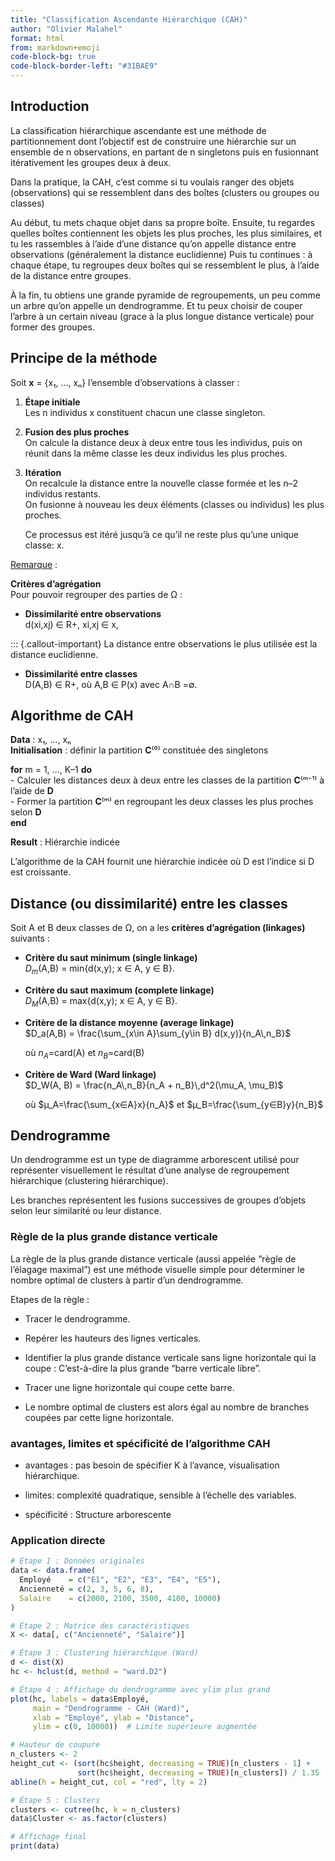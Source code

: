 ```yaml
---
title: "Classification Ascendante Hiérarchique (CAH)"
author: "Olivier Malahel"
format: html
from: markdown+emoji
code-block-bg: true
code-block-border-left: "#31BAE9"
---
```

## Introduction {.unnumbered}

La classification hiérarchique ascendante est une méthode de partitionnement dont l’objectif est de construire une hiérarchie sur un ensemble de n observations, en partant de n singletons puis en fusionnant itérativement les groupes deux à deux.  

Dans la pratique, la CAH, c’est comme si tu voulais ranger des objets (observations) qui se ressemblent dans des boîtes (clusters ou groupes ou classes)

Au début, tu mets chaque objet dans sa propre boîte. 
Ensuite, tu regardes quelles boîtes contiennent les objets les plus proches, les plus similaires, et tu les rassembles à l'aide d'une distance qu'on appelle distance entre observations (généralement la distance euclidienne)
Puis tu continues : à chaque étape, tu regroupes deux boîtes qui se ressemblent le plus, à l'aide de la distance entre groupes. 

À la fin, tu obtiens une grande pyramide de regroupements, un peu comme un arbre qu’on appelle un dendrogramme. Et tu peux choisir de couper l’arbre à un certain niveau (grace à la plus longue distance verticale) pour former des groupes.

## Principe de la méthode 

Soit **x** = {x₁, …, xₙ} l’ensemble d’observations à classer :

1. **Étape initiale**  
   Les n individus x constituent chacun une classe singleton.

2. **Fusion des plus proches**  
   On calcule la distance deux à deux entre tous les individus, puis on réunit dans la même classe les deux individus les plus proches.

3. **Itération**  
   On recalcule la distance entre la nouvelle classe formée et les n–2 individus restants.  
   On fusionne à nouveau les deux éléments (classes ou individus) les plus proches.

   Ce processus est itéré jusqu’à ce qu’il ne reste plus qu’une unique classe: x.

<u>Remarque</u> : 


**Critères d’agrégation**  
Pour pouvoir regrouper des parties de Ω :

- **Dissimilarité entre observations**  
d(xi,xj) ∈ R+, xi,xj ∈ x,

::: {.callout-important}
La distance entre observations le plus utilisée est la distance euclidienne. 

- **Dissimilarité entre classes**  
D(A,B) ∈ R+, où A,B ∈ P(x) avec A∩B =∅.

## Algorithme de CAH

**Data** : x₁, …, xₙ  
**Initialisation** : définir la partition **C**⁽⁰⁾ constituée des singletons  

**for** m = 1, …, K–1 **do**  
  - Calculer les distances deux à deux entre les classes de la partition **C**⁽ᵐ⁻¹⁾ à l’aide de **D**  
  - Former la partition **C**⁽ᵐ⁾ en regroupant les deux classes les plus proches selon **D**  
**end**  

**Result** : Hiérarchie indicée  

L’algorithme de la CAH fournit une hiérarchie indicée où D est l’indice si D
 est croissante.

## Distance (ou dissimilarité) entre les classes 

Soit A et B deux classes de Ω, on a les **critères d’agrégation (linkages)** suivants :

- **Critère du saut minimum (single linkage)**  
    $D_m$(A,B) = min{d(x,y); x ∈ A, y ∈ B}.

- **Critère du saut maximum (complete linkage)**  
    $D_M$(A,B) = max{d(x,y); x ∈ A, y ∈ B}.

- **Critère de la distance moyenne (average linkage)**  
    $D_a(A,B) = \frac{\sum_{x\in A}\sum_{y\in B} d(x,y)}{n_A\,n_B}$


    où $n_A$=card(A) et $n_B$=card(B)

- **Critère de Ward (Ward linkage)**  
    $D_W(A, B) = \frac{n_A\,n_B}{n_A + n_B}\,d^2(\mu_A, \mu_B)$


    où $µ_A=\frac{\sum_{x∈A}x}{n_A}$ et $µ_B=\frac{\sum_{y∈B}y}{n_B}$

## Dendrogramme

Un dendrogramme est un type de diagramme arborescent utilisé pour représenter visuellement le résultat d’une analyse de regroupement hiérarchique (clustering hiérarchique). 

Les branches représentent les fusions successives de groupes d’objets selon leur similarité ou leur distance.

### Règle de la plus grande distance verticale

La règle de la plus grande distance verticale (aussi appelée "règle de l'élagage maximal") est une méthode visuelle simple pour déterminer le nombre optimal de clusters à partir d’un dendrogramme.

Etapes de la règle : 

- Tracer le dendrogramme.

- Repérer les hauteurs des lignes verticales.

- Identifier la plus grande distance verticale sans ligne horizontale qui la coupe : C’est-à-dire la plus grande "barre verticale libre".

- Tracer une ligne horizontale qui coupe cette barre.

- Le nombre optimal de clusters est alors égal au nombre de branches coupées par cette ligne horizontale.

### avantages, limites et spécificité de l'algorithme CAH

- avantages : pas besoin de spécifier K à l’avance, visualisation hiérarchique.

- limites: complexité quadratique, sensible à l’échelle des variables.

- spécificité : Structure arborescente 


### Application directe
```R
# Étape 1 : Données originales
data <- data.frame(
  Employé    = c("E1", "E2", "E3", "E4", "E5"),
  Ancienneté = c(2, 3, 5, 6, 8),
  Salaire    = c(2000, 2100, 3500, 4100, 10000)
)

# Étape 2 : Matrice des caractéristiques
X <- data[, c("Ancienneté", "Salaire")]

# Étape 3 : Clustering hiérarchique (Ward)
d <- dist(X)
hc <- hclust(d, method = "ward.D2")

# Étape 4 : Affichage du dendrogramme avec ylim plus grand
plot(hc, labels = data$Employé,
     main = "Dendrogramme - CAH (Ward)",
     xlab = "Employé", ylab = "Distance",
     ylim = c(0, 10000))  # Limite supérieure augmentée

# Hauteur de coupure
n_clusters <- 2
height_cut <- (sort(hc$height, decreasing = TRUE)[n_clusters - 1] +
               sort(hc$height, decreasing = TRUE)[n_clusters]) / 1.35
abline(h = height_cut, col = "red", lty = 2)

# Étape 5 : Clusters
clusters <- cutree(hc, k = n_clusters)
data$Cluster <- as.factor(clusters)

# Affichage final
print(data)
```


